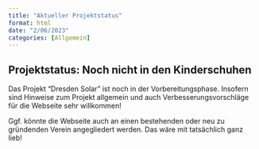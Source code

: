 ```yaml
---
title: "Aktueller Projektstatus"
format: html
date: "2/06/2023"
categories: [Allgemein]
---
```


## Projektstatus: Noch nicht in den Kinderschuhen
Das Projekt "Dresden Solar" ist noch in der Vorbereitungsphase. Insofern sind Hinweise zum Projekt allgemein und auch Verbesserungsvorschläge für die Webseite sehr willkommen!

Ggf. könnte die Webseite auch an einen bestehenden oder neu zu gründenden Verein angegliedert werden. Das wäre mit tatsächlich ganz lieb! 